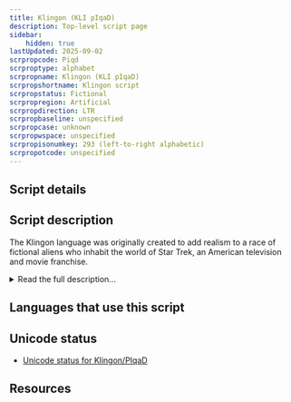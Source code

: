 ```yaml
---
title: Klingon (KLI pIqaD)
description: Top-level script page
sidebar:
    hidden: true
lastUpdated: 2025-09-02
scrpropcode: Piqd
scrproptype: alphabet
scrpropname: Klingon (KLI pIqaD)
scrpropshortname: Klingon script
scrpropstatus: Fictional
scrpropregion: Artificial
scrpropdirection: LTR
scrpropbaseline: unspecified
scrpropcase: unknown
scrpropwspace: unspecified
scrpropisonumkey: 293 (left-to-right alphabetic)
scrpropotcode: unspecified
---
```



## Script details

<ScriptDetails />

## Script description

The Klingon language was originally created to add realism to a race of fictional aliens who inhabit the world of Star Trek, an American television and movie franchise.

<details>
<summary>Read the full description...</summary>_KLI pIqaD_ is the orthography advocated for use by the Klingon speaking community. This script is designed to emulate Klingon writing seen on the television show. Because of the difficulty involved in learning a new script, the Latin alphabet is used by some enthusiasts to write Klingon.

Klingon (KLI pIqaD) has an alphabet of 26 characters with a one-to-one grapheme-phoneme correspondence. There are ten numerals in the set. It is written left-to-right, top-to-bottom. Punctuation appears to be only used in Latin transliteration.
</details>

## Languages that use this script

<WsList script='Piqd' wsMax='5' />

## Unicode status

- [Unicode status for Klingon/PIqaD](/scrlang/unicode/z-klingon/piqad-unicode)


## Resources

<ScriptResources detailSummary='seemore' />

